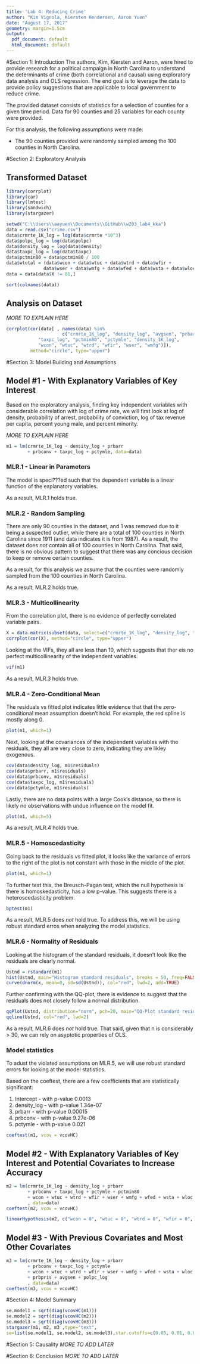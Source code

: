 ```yaml
---
title: 'Lab 4: Reducing Crime'
author: "Kim Vignola, Kiersten Hendersen, Aaron Yuen"
date: "August 17, 2017"
geometry: margin=1.5cm
output:
  pdf_document: default
  html_document: default
---
```


#Section 1: Introduction
The authors, Kim, Kiersten and Aaron, were hired to provide research for a political campaign in North Carolina to understand the determinants of crime (both correlational and causal) using exploratory data analysis and OLS regression. The end goal is to leverage the data to provide policy suggestions that are applicable to local government to reduce crime.

The provided dataset consists of statistics for a selection of counties for a given time period. Data for 90 counties and 25 variables for each county were provided. 

For this analysis, the following assumptions were made:

* The 90 counties provided were randomly sampled among the 100 counties in North Carolina.

#Section 2: Exploratory Analysis

## Transformed Dataset
```r
library(corrplot) 
library(car)
library(lmtest)
library(sandwich)
library(stargazer)

setwd("C:\\Users\\aayuen\\Documents\\GitHub\\w203_lab4_kka")
data = read.csv("crime.csv")
data$crmrte_1K_log = log(data$crmrte *10^3)
data$polpc_log = log(data$polpc)
data$density_log = log(data$density)
data$taxpc_log = log(data$taxpc)
data$pctmin80 = data$pctmin80 / 100
data$wtotal = (data$wcon + data$wtuc + data$wtrd + data$wfir + 
              data$wser + data$wmfg + data$wfed + data$wsta + data$wloc)
data = data[data$X != 81,]

sort(colnames(data))
```

## Analysis on Dataset

*MORE TO EXPLAIN HERE*
```r
corrplot(cor(data[ , names(data) %in% 
                     c("crmrte_1K_log", "density_log", "avgsen", "prbarr", "prbconv", "prbpris", "polpc_log", 
            "taxpc_log", "pctmin80", "pctymle", "density_1K_log", 
            "wcon", "wtuc", "wtrd", "wfir", "wser", "wmfg")]),
         method="circle", type="upper")
```
                      
#Section 3: Model Building and Assumptions

## Model #1 - With Explanatory Variables of Key Interest

Based on the exploratory analysis, finding key independent variables with considerable correlation with log of crime rate, we will first look at log of density, probability of arrest, probability of conviction, log of tax revenue per capita, percent young male, and percent minority.

*MORE TO EXPLAIN HERE*
```r
m1 = lm(crmrte_1K_log ~ density_log + prbarr 
        + prbconv + taxpc_log + pctymle, data=data)
```

### MLR.1 - Linear in Parameters

The model is speci???ed such that the dependent variable is a linear function of the explanatory variables. 

As a result, MLR.1 holds true.

### MLR.2 - Random Sampling

There are only 90 counties in the dataset, and 1 was removed due to it being a suspected outlier, while there are a total of 100 counties in North Carolina since 1911 (and data indicates it is from 1987). As a result, the dataset does *not* contain all of 100 counties in North Carolina. That said, there is no obvious pattern to suggest that there was any concious decision to keep or remove certain counties. 

As a result, for this analysis we assume that the counties were randomly sampled from the 100 counties in North Carolina.

As a result, MLR.2 holds true.

### MLR.3 - Multicollinearity

From the correlation plot, there is no evidence of perfectly correlated variable pairs.
```r
X = data.matrix(subset(data, select=c("crmrte_1K_log", "density_log", "prbarr", "prbconv", "taxpc_log", "pctymle"))) 
corrplot(cor(X), method="circle", type="upper")
```

Looking at the VIFs, they all are less than 10, which suggests that ther eis no perfect multicollinearity of the independent variables.
```r
vif(m1)
```

As a result, MLR.3 holds true.


### MLR.4 - Zero-Conditional Mean

The residuals vs fitted plot indicates little evidence  that that the zero-conditional mean assumption doesn't hold. For example, the red spline is mostly along 0.
```r
plot(m1, which=1)
```

Next, looking at the covariances of the independent variables with the residuals, they all are very close to zero, indicating they are likley exogenous.
```r
cov(data$density_log, m1$residuals)
cov(data$prbarr, m1$residuals)
cov(data$prbconv, m1$residuals)
cov(data$taxpc_log, m1$residuals)
cov(data$pctymle, m1$residuals)
```

Lastly, there are no data points with a large Cook's distance, so there is likely no observations with undue influence on the model fit.
```r
plot(m1, which=5)
```

As a result, MLR.4 holds true.

### MLR.5 - Homoscedasticity

Going back to the residuals vs fitted plot, it looks like the variance of errors to the right of the plot is not constant with those in the middle of the plot.
```r
plot(m1, which=1)
```

To further test this, the Breusch-Pagan test, which the null hypothesis is there is homoskedasticity, has a low p-value. This suggests there is a heteroscedasticity problem.
```r
bptest(m1)
```

As a result, MLR.5 does *not* hold true. To address this, we will be using robust standard erros when analyzing the model statistics.

### MLR.6 - Normality of Residuals

Looking at the histogram of the standard residuals, it doesn't look like the residuals are clearly normal.
```r
Ustnd = rstandard(m1) 
hist(Ustnd, main="Histogram standard residuals", breaks = 50, freq=FALSE)
curve(dnorm(x, mean=0, sd=sd(Ustnd)), col="red", lwd=2, add=TRUE)
```

Further confirming with the QQ-plot, there is evidence to suggest that the residuals does not closely follow a normal distribution.
```r
qqPlot(Ustnd, distribution="norm", pch=20, main="QQ-Plot standard residuals") 
qqline(Ustnd, col="red", lwd=2)
```

As a result, MLR.6 does *not* hold true. That said, given that n is considerably > 30, we can rely on asyptotic properties of OLS.

### Model statistics

To adust the violated assumptions on MLR.5, we will use robust standard errors for looking at the model statistics.

Based on the coeftest, there are a few coefficients that are statistically significant:

1. Intercept -  with p-value 0.0013
2. density_log - with p-value 1.34e-07
3. prbarr - with p-value 0.00015
4. prbconv - with p-value 9.27e-06
5. pctymle - with p-value 0.021 
```r
coeftest(m1, vcov = vcovHC)
```

## Model #2 - With Explanatory Variables of Key Interest and Potential Covariates to Increase Accuracy

```r
m2 = lm(crmrte_1K_log ~ density_log + prbarr 
        + prbconv + taxpc_log + pctymle + pctmin80
        + wcon + wtuc + wtrd + wfir + wser + wmfg + wfed + wsta + wloc
        , data=data)
coeftest(m2, vcov = vcovHC)
```

```r
linearHypothesis(m2, c("wcon = 0", "wtuc = 0", "wtrd = 0", "wfir = 0", "wmfg = 0", "wfed = 0", "wsta = 0", "wloc = 0"), vcov = vcovHC)
```

## Model #3 - With Previous Covariates and Most Other Covariates

```r
m3 = lm(crmrte_1K_log ~ density_log + prbarr 
        + prbconv + taxpc_log + pctymle
        + wcon + wtuc + wtrd + wfir + wser + wmfg + wfed + wsta + wloc
        + prbpris + avgsen + polpc_log
        , data=data)
coeftest(m3, vcov = vcovHC)
```


#Section 4: Model Summary

```r
se.model1 = sqrt(diag(vcovHC(m1)))
se.model2 = sqrt(diag(vcovHC(m2)))
se.model3 = sqrt(diag(vcovHC(m3)))
stargazer(m1, m2, m3 ,type="text",
se=list(se.model1, se.model2, se.model3),star.cutoffs=c(0.05, 0.01, 0.001))
```


#Section 5: Causality
*MORE TO ADD LATER*


#Section 6: Conclusion
*MORE TO ADD LATER*

